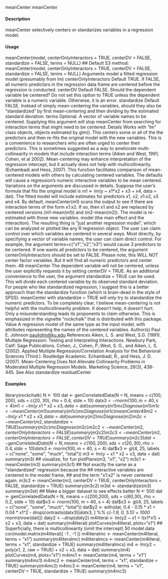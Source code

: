 meanCenter meanCenter

#### Description

meanCenter selectively centers or standarizes variables in a regression model.

#### Usage

meanCenter(model, centerOnlyInteractors = TRUE, centerDV = FALSE,
standardize = FALSE, terms = NULL)
## Default S3 method:
meanCenter(model, centerOnlyInteractors = TRUE,
centerDV = FALSE, standardize = FALSE, terms = NULL)
Arguments
model a fitted regression model (presumably from lm)
centerOnlyInteractors
Default TRUE. If FALSE, all numeric predictors in the regression data frame
are centered before the regression is conducted.
centerDV Default FALSE. Should the dependent variable be centered? Do not set this
option to TRUE unless the dependent variable is a numeric variable. Otherwise,
it is an error.
standardize Default FALSE. Instead of simply mean-centering the variables, should they
also be "standardized" by first mean-centering and then dividing by the estimated
standard deviation.
terms Optional. A vector of variable names to be centered. Supplying this argument
will stop meanCenter from searching for interaction terms that might need to be
centered.
Details
Works with "lm" class objects, objects estimated by glm(). This centers some or all of the the
predictors and then re-fits the original model with the new variables. This is a convenience to researchers
who are often urged to center their predictors. This is sometimes suggested as a way
to ameliorate multi-collinearity in models that include interaction terms (Aiken and West, 1991;
Cohen, et al 2002). Mean-centering may enhance interpretation of the regression intercept, but
it actually does not help with multicollinearity. (Echambadi and Hess, 2007). This function facilitates
comparison of mean-centered models with others by calculating centered variables. The
defaults will cause a regression’s numeric interactive variables to be mean centered. Variations on
the arguments are discussed in details.
Suppose the user’s formula that fits the original model is m1 <- lm(y ~ x1*x2 + x3 + x4, data = dat).
The fitted model will include estimates for predictors x1, x2, x1:x2, x3 and x4. By default,
meanCenter(m1) scans the output to see if there are interaction terms of the form x1:x2. If so,
then x1 and x2 are replaced by centered versions (m1-mean(m1)) and (m2-mean(m2)). The model
is re-estimated with those new variables. model (the main effect and the interaction). The resulting
thing is "just another regression model", which can be analyzed or plotted like any R regression
object.
The user can claim control over which variables are centered in several ways. Most directly, by
specifying a vector of variable names, the user can claim direct control. For example, the argument
terms=c("x1","x2","x3") would cause 3 predictors to be centered. If one wants all predictors
to be centered, the argument centerOnlyInteractors should be set to FALSE. Please note, this
WILL NOT center factor variables. But it will find all numeric predictors and center them.
48 meanCenter
The dependent variable will not be centered, unless the user explicitly requests it by setting centerDV
= TRUE.
As an additional convenience to the user, the argument standardize = TRUE can be used. This will
divide each centered variable by its observed standard deviation. For people who like standardized
regression, I suggest this is a better approach than the standardize function (which is brain-dead in
the style of SPSS). meanCenter with standardize = TRUE will only try to standardize the numeric
predictors.
To be completely clear, I believe mean-centering is not helpful with the multicollinearity problem.
It doesn’t help, it doesn’t hurt. Only a misunderstanding leads its proponents to claim otherwise.
This is emphasized in the vignette "rockchalk" that is distributed with this package.
Value
A regression model of the same type as the input model, with attributes representing the names of
the centered variables.
Author(s)
Paul E. Johnson <pauljohn@ku.edu>
References
Aiken, L. S. and West, S.G. (1991). Multiple Regression: Testing and Interpreting Interactions.
Newbury Park, Calif: Sage Publications.
Cohen, J., Cohen, P.,West, S. G., and Aiken, L. S. (2002). Applied Multiple Regression/Correlation
Analysis for the Behavioral Sciences (Third.). Routledge Academic.
Echambadi, R., and Hess, J. D. (2007). Mean-Centering Does Not Alleviate Collinearity Problems
in Moderated Multiple Regression Models. Marketing Science, 26(3), 438-445.
See Also
standardize residualCenter

#### Examples

library(rockchalk)
N <- 100
dat <- genCorrelatedData(N = N, means = c(100, 200), sds = c(20, 30),
rho = 0.4, stde = 10)
dat$x3 <- rnorm(100, m = 40, s = 4)
m1 <- lm(y ~ x1 * x2 + x3, data = dat)
summary(m1)
mcDiagnose(m1)
m1c <- meanCenter(m1)
summary(m1c)
mcDiagnose(m1c)
meanCenter 49
m2 <- lm(y ~ x1 * x2 + x3, data = dat)
summary(m2)
mcDiagnose(m2)
m2c <- meanCenter(m2, standardize = TRUE)
summary(m2c)
mcDiagnose(m2c)
m2c2 <- meanCenter(m2, centerOnlyInteractors = FALSE)
summary(m2c2)
m2c3 <- meanCenter(m2, centerOnlyInteractors = FALSE, centerDV = TRUE)
summary(m2c3)
dat <- genCorrelatedData(N = N, means = c(100, 200), sds = c(20, 30),
rho = 0.4, stde = 10)
dat$x3 <- rnorm(100, m = 40, s = 4)
dat$x3 <- gl(4, 25, labels = c("none", "some", "much", "total"))
m3 <- lm(y ~ x1 * x2 + x3, data = dat)
summary(m3)
## visualize, for fun
plotPlane(m3, "x1", "x2")
m3c1 <- meanCenter(m3)
summary(m3c1)
## Not exactly the same as a "standardized" regression because the
## interactive variables are centered in the model frame,
## and the term "x1:x2" is never centered again.
m3c2 <- meanCenter(m3, centerDV = TRUE,
centerOnlyInteractors = FALSE, standardize = TRUE)
summary(m3c2)
m3st <- standardize(m3)
summary(m3st)
## Make a bigger dataset to see effects better
N <- 500
dat <- genCorrelatedData(N = N, means = c(200,200), sds = c(60,30),
rho = 0.2, stde = 10)
dat$x3 <- rnorm(100, m = 40, s = 4)
dat$x3 <- gl(4, 25, labels = c("none", "some", "much", "total"))
dat$y2 <- with(dat,
0.4 - 0.15 * x1 + 0.04 * x1^2 -
drop(contrasts(dat$x3)[dat$x3, ] %*% c(-1.9, 0, 5.1)) +
1000* rnorm(nrow(dat)))
dat$y2 <- drop(dat$y2)
m4literal <- lm(y2 ~ x1 + I(x1*x1) + x2 + x3, data = dat)
summary(m4literal)
plotCurves(m4literal, plotx="x1")
## Superficially, there is multicollinearity (omit the intercept)
50 model.data
cor(model.matrix(m4literal)[ -1 , -1 ])
m4literalmc <- meanCenter(m4literal, terms = "x1")
summary(m4literalmc)
m4literalmcs <- meanCenter(m4literal, terms = "x1", standardize = TRUE)
summary(m4literalmcs)
m4 <- lm(y2 ~ poly(x1, 2, raw = TRUE) + x2 + x3, data = dat)
summary(m4)
plotCurves(m4, plotx="x1")
m4mc1 <- meanCenter(m4, terms = "x1")
summary(m4mc1)
m4mc2 <- meanCenter(m4, terms = "x1", standardize = TRUE)
summary(m4mc2)
m4mc3 <- meanCenter(m4, terms = "x1", centerDV = TRUE, standardize = TRUE)
summary(m4mc3)
